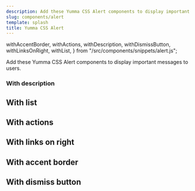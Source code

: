 ```yaml
---
description: Add these Yumma CSS Alert components to display important messages to users.
slug: components/alert
template: splash
title: Yumma CSS Alert
---
```


  withAccentBorder,
  withActions,
  withDescription,
  withDismissButton,
  withLinksOnRight,
  withList,
} from "/src/components/snippets/alert.js";

Add these Yumma CSS Alert components to display important messages to users.

### With description

<Preview data={withDescription} usePadding useTabs useVersion="2.0.0" />

## With list

<Preview data={withList} usePadding useTabs useVersion="2.0.0" />

## With actions

<Preview data={withActions} usePadding useTabs useVersion="2.0.0" />

## With links on right

<Preview data={withLinksOnRight} usePadding useTabs useVersion="2.0.0" />

## With accent border

<Preview data={withAccentBorder} usePadding useTabs useVersion="2.0.0" />

## With dismiss button

<Preview data={withDismissButton} usePadding useTabs useVersion="2.0.0" />
